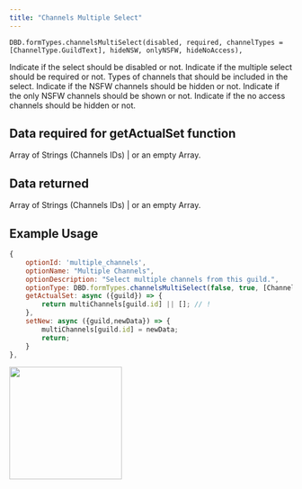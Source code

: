 ```yaml
---
title: "Channels Multiple Select"
---
```


```
DBD.formTypes.channelsMultiSelect(disabled, required, channelTypes = [ChannelType.GuildText], hideNSW, onlyNSFW, hideNoAccess),
```

<ParamField path="disabled" type="boolean" required>
  Indicate if the select should be disabled or not.
</ParamField>

<ParamField path="required" type="boolean" required>
  Indicate if the multiple select should be required or not.
</ParamField>

<ParamField path="channelTypes" type="array" required>
  Types of channels that should be included in the select.
</ParamField>

<ParamField path="hideNSW" type="boolean">
  Indicate if the NSFW channels should be hidden or not.
</ParamField>

<ParamField path="onlyNSFW" type="boolean">
  Indicate if the only NSFW channels should be shown or not.
</ParamField>

<ParamField path="hideNoAccess" type="boolean">
  Indicate if the no access channels should be hidden or not.
</ParamField>

## Data required for getActualSet function

Array of Strings (Channels IDs) | or an empty Array.

## Data returned

Array of Strings (Channels IDs) | or an empty Array.

## Example Usage

```javascript
{
    optionId: 'multiple_channels',
    optionName: "Multiple Channels",
    optionDescription: "Select multiple channels from this guild.",
    optionType: DBD.formTypes.channelsMultiSelect(false, true, [ChannelType.GuildText]),
    getActualSet: async ({guild}) => {
        return multiChannels[guild.id] || []; // !
    },
    setNew: async ({guild,newData}) => {
        multiChannels[guild.id] = newData;
        return;
    }
},
```

<img height="200" src="/images/formtypes/dbd-channelsmultipleselect.png" />

